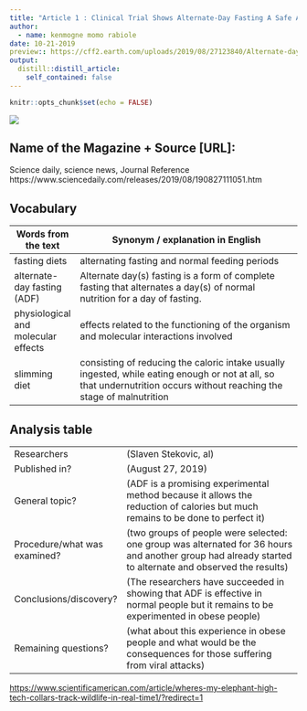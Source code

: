 ```yaml
---
title: "Article 1 : Clinical Trial Shows Alternate-Day Fasting A Safe Alternative To Caloric Restriction"
author:
  - name: kenmogne momo rabiole
date: 10-21-2019
preview:: https://cff2.earth.com/uploads/2019/08/27123840/Alternate-day-fasting-is-a-safe-alternative-to-caloric-restriction-study-finds-730x410.jpg
output:
  distill::distill_article:
    self_contained: false
---
```


```r
knitr::opts_chunk$set(echo = FALSE)
```

![](https://cff2.earth.com/uploads/2019/08/27123840/Alternate-day-fasting-is-a-safe-alternative-to-caloric-restriction-study-finds-730x410.jpg)

## Name of the Magazine + Source [URL]:

Science daily, science news, Journal Reference https://www.sciencedaily.com/releases/2019/08/190827111051.htm
 
## Vocabulary 

|  Words from the text                | Synonym / explanation in English                                                                                                                                        |
| ----------------------------------- | ----------------------------------------------------------------------------------------------------------------------------------------------------------------------- |
| fasting diets                       | alternating fasting and normal feeding periods                                                                                                                          |
| alternate-day fasting (ADF)         | Alternate day(s) fasting is a form of complete fasting that alternates a day(s) of normal nutrition for a day of fasting.                                               |
| physiological and molecular effects | effects related to the functioning of the organism and molecular interactions involved                                                                                  |
| slimming diet                       | consisting of reducing the caloric intake usually ingested, while eating enough or not at all, so that undernutrition occurs without reaching the stage of malnutrition |

## Analysis table 

|                              |                                                                     |
| ---------------------------- | ------------------------------------------------------------------- |
| Researchers                  | (Slaven Stekovic, al)                        |
| Published in?                | (August 27, 2019)                                                       |
| General topic?               |  (ADF is a promising experimental method because it allows the reduction of calories but much remains to be done to perfect it)                      |
| Procedure/what was examined? | (two groups of people were selected: one group was alternated for 36 hours and another group had already started to alternate and observed the results) |
| Conclusions/discovery?       |  (The researchers have succeeded in showing that ADF is effective in normal people but it remains to be experimented in obese people)      |
| Remaining questions?         | (what about this experience in obese people and what would be the consequences for those suffering from viral attacks) |


<https://www.scientificamerican.com/article/wheres-my-elephant-high-tech-collars-track-wildlife-in-real-time1/?redirect=1>



